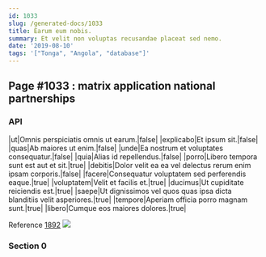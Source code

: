 ```yaml
---
id: 1033
slug: /generated-docs/1033
title: Earum eum nobis.
summary: Et velit non voluptas recusandae placeat sed nemo.
date: '2019-08-10'
tags: '["Tonga", "Angola", "database"]'
---
```


## Page #1033 : matrix application national partnerships
### API

|ut|Omnis perspiciatis omnis ut earum.|false|
|explicabo|Et ipsum sit.|false|
|quas|Ab maiores ut enim.|false|
|unde|Ea nostrum et voluptates consequatur.|false|
|quia|Alias id repellendus.|false|
|porro|Libero tempora sunt est aut et sit.|true|
|debitis|Dolor velit ea ea vel delectus rerum enim ipsam corporis.|false|
|facere|Consequatur voluptatem sed perferendis eaque.|true|
|voluptatem|Velit et facilis et.|true|
|ducimus|Ut cupiditate reiciendis est.|true|
|saepe|Ut dignissimos vel quos quas ipsa dicta blanditiis velit asperiores.|true|
|tempore|Aperiam officia porro magnam sunt.|true|
|libero|Cumque eos maiores dolores.|true|

Reference [1892](/generated-docs/1892)
![](/assets/cats-0.jpg)

### Section 0

